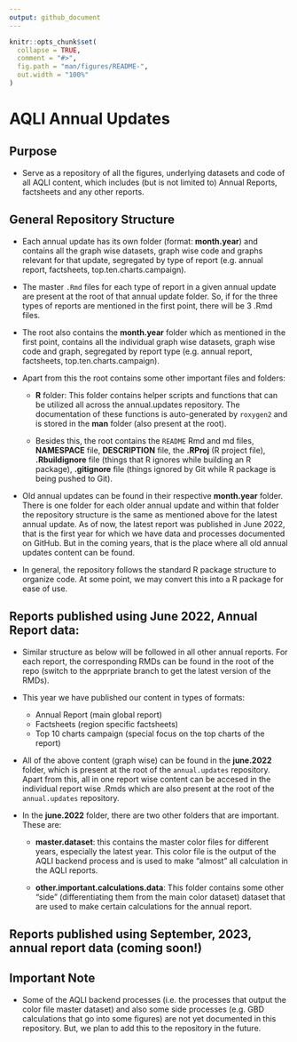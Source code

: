 ```yaml
---
output: github_document
---
```


<!-- README.md is generated from README.Rmd. Please edit that file -->

```r
knitr::opts_chunk$set(
  collapse = TRUE,
  comment = "#>",
  fig.path = "man/figures/README-",
  out.width = "100%"
)
```

# AQLI Annual Updates

<!-- badges: start -->
<!-- badges: end -->

## Purpose

* Serve as a repository of all the figures, underlying datasets and code of all AQLI content, which includes (but is not limited to) Annual Reports, factsheets and any other reports.


## General Repository Structure 
* Each annual update has its own folder (format: **month.year**) and contains all the graph wise datasets, graph wise code and graphs relevant for that update, segregated by type of report (e.g. annual report, factsheets, top.ten.charts.campaign).

* The master `.Rmd` files for each type of report in a given annual update are present at the root of that annual update folder. So, if for the three types of reports are mentioned in the first point, there will be 3 .Rmd files. 

* The root also contains the **month.year** folder which as mentioned in the first point, contains all the individual graph wise datasets, graph wise code and graph, segregated by report type (e.g. annual report, factsheets, top.ten.charts.campaign). 

* Apart from this the root contains some other important files and folders:

    * **R** folder: This folder contains helper scripts and functions that can be utilized all across the annual.updates repository. The              documentation of these functions is auto-generated by `roxygen2` and is stored in the **man** folder (also present at the root).
    
    * Besides this, the root contains the `README` Rmd and md files, **NAMESPACE** file, **DESCRIPTION** file, the **.RProj** (R project           file), **.Rbuildignore** file (things that R ignores while building an R package), **.gitignore** file (things ignored by Git while R        package is  being pushed to Git). 

* Old annual updates can be found in their respective **month.year** folder. There is one folder for each older annual update and within that folder the repository structure is the same as mentioned above for the latest annual update. As of now, the latest report was published in June 2022, that is the first year for which we have data and processes documented on GitHub. But in the coming years, that is the place where all old annual updates content can be found.

* In general, the repository follows the standard R package structure to organize code. At some point, we may convert this into a R package for ease of use.

## Reports published using June 2022, Annual Report data:

* Similar structure as below will be followed in all other annual reports. For each report, the corresponding RMDs can be found in the root of the repo (switch to the apprpriate branch to get the latest version of the RMDs).

* This year we have published our content in types of formats: 
    
    * Annual Report (main global report)
    * Factsheets (region specific factsheets)
    * Top 10 charts campaign (special focus on the top charts of the report)
    
* All of the above content (graph wise) can be found in the **june.2022** folder, which is present at the root of the `annual.updates` repository. Apart from this, all in one report wise content can be accesed in the individual report wise .Rmds which are also present at the root of the `annual.updates` repository.  

* In the **june.2022** folder, there are two other folders that are important. These are:

    *  **master.dataset**: this contains the master color files for different years, especially the latest year. This color file is the             output of the AQLI backend process and is used to make "almost" all calculation in the AQLI reports.
      
    *  **other.important.calculations.data**: This folder contains some other "side" (differentiating them from the main color dataset)             dataset that are used to make certain calculations for the annual report.
    
    
## Reports published using September, 2023, annual report data (coming soon!)

      
## Important Note

* Some of the AQLI backend processes (i.e. the processes that output the color file master dataset) and also some side processes (e.g. GBD calculations that go into some figures) are not yet documented in this repository. But, we plan to add this to the repository in the future.






